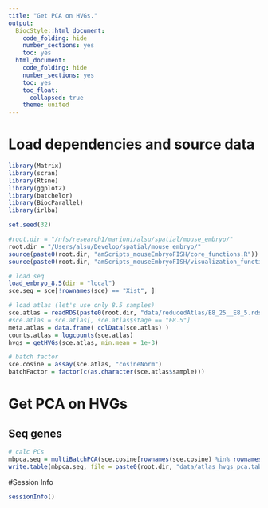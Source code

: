```yaml
---
title: "Get PCA on HVGs."
output:
  BiocStyle::html_document:
    code_folding: hide
    number_sections: yes
    toc: yes  
  html_document:
    code_folding: hide
    number_sections: yes
    toc: yes
    toc_float:
      collapsed: true
    theme: united
---
```



# Load dependencies and source data

```r

library(Matrix)
library(scran)
library(Rtsne)
library(ggplot2)
library(batchelor)
library(BiocParallel)
library(irlba)

set.seed(32)

#root.dir = "/nfs/research1/marioni/alsu/spatial/mouse_embryo/"
root.dir = "/Users/alsu/Develop/spatial/mouse_embryo/"
source(paste0(root.dir, "amScripts_mouseEmbryoFISH/core_functions.R"))
source(paste0(root.dir, "amScripts_mouseEmbryoFISH/visualization_functions.R"))

# load seq 
load_embryo_8.5(dir = "local")
sce.seq = sce[!rownames(sce) == "Xist", ]

# load atlas (let's use only 8.5 samples)
sce.atlas = readRDS(paste0(root.dir, "data/reducedAtlas/E8_25__E8_5.rds"))
#sce.atlas = sce.atlas[, sce.atlas$stage == "E8.5"]
meta.atlas = data.frame( colData(sce.atlas) )
counts.atlas = logcounts(sce.atlas)
hvgs = getHVGs(sce.atlas, min.mean = 1e-3)

# batch factor
sce.cosine = assay(sce.atlas, "cosineNorm")
batchFactor = factor(c(as.character(sce.atlas$sample)))


```


# Get PCA on HVGs

## Seq genes

```r


# calc PCs
mbpca.seq = multiBatchPCA(sce.cosine[rownames(sce.cosine) %in% rownames(sce.seq),], batch = batchFactor, d = 50)
write.table(mbpca.seq, file = paste0(root.dir, "data/atlas_hvgs_pca.tab"), row.names = F, col.names = T, sep = "\t")


```



#Session Info

```r
sessionInfo()
```

